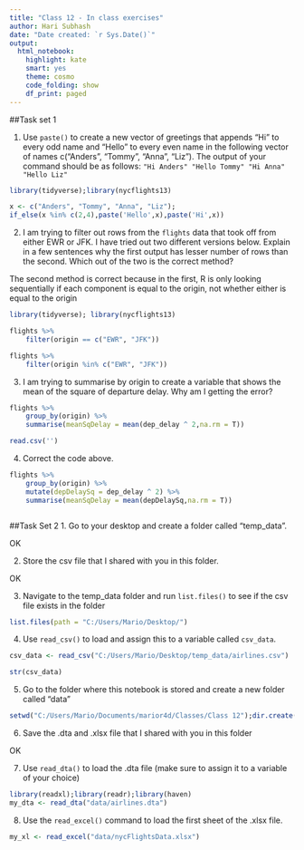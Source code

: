 ```yaml
---
title: "Class 12 - In class exercises"
author: Hari Subhash
date: "Date created: `r Sys.Date()`"
output:
  html_notebook:
    highlight: kate
    smart: yes
    theme: cosmo
    code_folding: show
    df_print: paged
---
```


##Task set 1

1. Use `paste()` to create a new vector of greetings that appends "Hi" to every odd name and "Hello" to every even name in the following vector of names c("Anders", "Tommy", "Anna", "Liz"). The output of your command should be as follows: `"Hi Anders" "Hello Tommy" "Hi Anna" "Hello Liz"`

```r
library(tidyverse);library(nycflights13)

x <- c("Anders", "Tommy", "Anna", "Liz");
if_else(x %in% c(2,4),paste('Hello',x),paste('Hi',x))

```


2. I am trying to filter out rows from the `flights` data that took off from either EWR or JFK. I have tried out two different versions below. Explain in a few sentences why the first output has lesser number of rows than the second. Which out of the two is the correct method?

The second method is correct because in the first, R is only looking sequentially if each component is equal to the origin, not whether either is equal to the origin

```r
library(tidyverse); library(nycflights13)

flights %>% 
    filter(origin == c("EWR", "JFK"))
```

```r
flights %>% 
    filter(origin %in% c("EWR", "JFK"))
```

3. I am trying to summarise by origin to create a variable that shows the mean of the square of departure delay. Why am I getting the error?
```r
flights %>% 
    group_by(origin) %>%
    summarise(meanSqDelay = mean(dep_delay ^ 2,na.rm = T))

read.csv('')
```

4. Correct the code above.

```r
flights %>% 
    group_by(origin) %>%
    mutate(depDelaySq = dep_delay ^ 2) %>%
    summarise(meanSqDelay = mean(depDelaySq,na.rm = T))



```



##Task Set 2
1. Go to your desktop and create a folder called "temp_data".

OK

2. Store the csv file that I shared with you in this folder.

OK

3. Navigate to the temp_data folder and run `list.files()` to see if the csv file exists in the folder

```r
list.files(path = "C:/Users/Mario/Desktop/")
```


4. Use `read_csv()` to load and assign this to a variable called `csv_data`.


```r
csv_data <- read_csv("C:/Users/Mario/Desktop/temp_data/airlines.csv")

str(csv_data)
```

5. Go to the folder where this notebook is stored and create a new folder called "data"

```r
setwd("C:/Users/Mario/Documents/marior4d/Classes/Class 12");dir.create("data")
```

6. Save the .dta and .xlsx file that I shared with you in this folder

OK

7. Use `read_dta()` to load the .dta file (make sure to assign it to a variable of your choice)

```r
library(readxl);library(readr);library(haven)
my_dta <- read_dta("data/airlines.dta")
```


8. Use the `read_excel()` command to load the first sheet of the .xlsx file.

```r
my_xl <- read_excel("data/nycFlightsData.xlsx")
```




